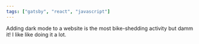 ```yaml
---
tags: ["gatsby", "react", "javascript"]
---
```


Adding dark mode to a website is the most bike-shedding activity but damm it! I like like doing it a lot.
